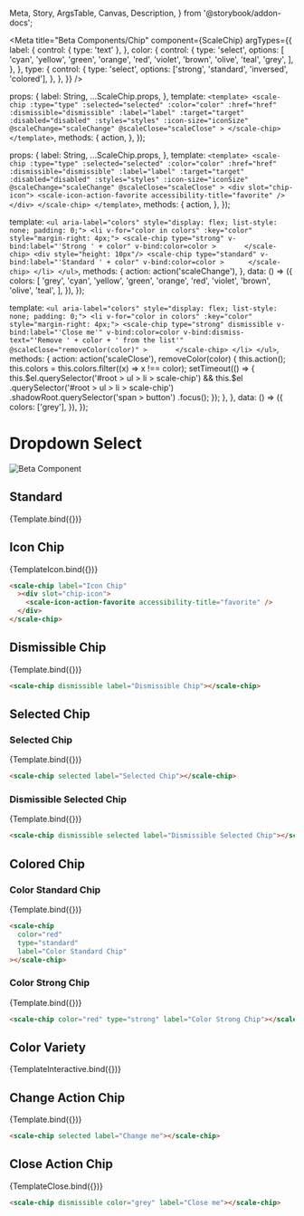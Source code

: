   Meta,
  Story,
  ArgsTable,
  Canvas,
  Description,
} from '@storybook/addon-docs';

<Meta
  title="Beta Components/Chip"
  component={ScaleChip}
  argTypes={{
    label: {
      control: { type: 'text' },
    },
    color: {
      control: {
        type: 'select',
        options: [
          'cyan',
          'yellow',
          'green',
          'orange',
          'red',
          'violet',
          'brown',
          'olive',
          'teal',
          'grey',
        ],
      },
    },
    type: {
      control: {
        type: 'select',
        options: ['strong', 'standard', 'inversed', 'colored'],
      },
    },
  }}
/>

  props: {
    label: String,
    ...ScaleChip.props,
  },
  template: `
    <template>
        <scale-chip
            :type="type"
            :selected="selected"
            :color="color"
            :href="href"
            :dismissible="dismissible"
            :label="label"
            :target="target"
            :disabled="disabled"
            :styles="styles"
            :icon-size="iconSize"
            @scaleChange="scaleChange"
            @scaleClose="scaleClose"
        >
        </scale-chip>
    </template>
  `,
  methods: {
    action,
  },
});

  props: {
    label: String,
    ...ScaleChip.props,
  },
  template: `
    <template>
        <scale-chip
            :type="type"
            :selected="selected"
            :color="color"
            :href="href"
            :dismissible="dismissible"
            :label="label"
            :target="target"
            :disabled="disabled"
            :styles="styles"
            :icon-size="iconSize"
            @scaleChange="scaleChange"
            @scaleClose="scaleClose"
        >
        <div slot="chip-icon">
            <scale-icon-action-favorite accessibility-title="favorite" />
        </div>
        </scale-chip>
    </template>
  `,
  methods: {
    action,
  },
});

  template: `
      <ul aria-label="colors" style="display: flex; list-style: none; padding: 0;">
          <li v-for="color in colors" :key="color" style="margin-right: 4px;">
            <scale-chip
                type="strong"
                v-bind:label="'Strong ' + color"
                v-bind:color=color
            >      
            </scale-chip>
            <div style="height: 10px"/>
             <scale-chip
                type="standard"
                v-bind:label="'Standard ' + color"
                v-bind:color=color
            >     
            </scale-chip>
          </li>
      </ul>
  `,
  methods: {
    action: action('scaleChange'),
  },
  data: () => ({
    colors: [
      'grey',
      'cyan',
      'yellow',
      'green',
      'orange',
      'red',
      'violet',
      'brown',
      'olive',
      'teal',
    ],
  }),
});

  template: `
      <ul aria-label="colors" style="display: flex; list-style: none; padding: 0;">
          <li v-for="color in colors" :key="color" style="margin-right: 4px;">
            <scale-chip
                type="strong"
                dismissible
                v-bind:label="'Close me'"
                v-bind:color=color
                v-bind:dismiss-text="'Remove ' + color + ' from the list'"
                @scaleClose="removeColor(color)"
            >      
            </scale-chip>
          </li>
      </ul>
  `,
  methods: {
    action: action('scaleClose'),
    removeColor(color) {
      this.action();
      this.colors = this.colors.filter((x) => x !== color);
      setTimeout(() => {
        this.$el.querySelector('#root > ul > li > scale-chip') &&
          this.$el
            .querySelector('#root > ul > li > scale-chip')
            .shadowRoot.querySelector('span > button')
            .focus();
      });
    },
  },
  data: () => ({
    colors: ['grey'],
  }),
});

<div
  style={{
    display: 'inline-flex',
    alignItems: 'center',
    justifyContent: 'space-between',
    width: '100%',
  }}
>
  <h1>Dropdown Select</h1>
  <img src="assets/beta.png" alt="Beta Component" />
</div>

## Standard

<Canvas withSource="none">
  <Story
    name="Standard"
    args={{
      label: 'Chip label',
    }}
  >
    {Template.bind({})}
  </Story>
</Canvas>

<ArgsTable story="Standard" />

## Icon Chip

<Canvas withSource="none">
  <Story
    name="Icon Chip"
    args={{
      label: 'Icon Chip',
    }}
  >
    {TemplateIcon.bind({})}
  </Story>
</Canvas>

```html
<scale-chip label="Icon Chip"
  ><div slot="chip-icon">
    <scale-icon-action-favorite accessibility-title="favorite" />
  </div>
</scale-chip>
```

## Dismissible Chip

<Canvas withSource="none">
  <Story
    name="Dismissible Chip"
    args={{
      label: 'Dismissible Chip',
      dismissible: true,
    }}
  >
    {Template.bind({})}
  </Story>
</Canvas>

```html
<scale-chip dismissible label="Dismissible Chip"></scale-chip>
```

## Selected Chip

### Selected Chip

<Canvas withSource="none">
  <Story
    name="Selected Chip"
    args={{
      label: 'Selected Chip',
      selected: true,
    }}
  >
    {Template.bind({})}
  </Story>
</Canvas>

```html
<scale-chip selected label="Selected Chip"></scale-chip>
```

### Dismissible Selected Chip

<Canvas withSource="none">
  <Story
    name="Dismissible Selected Chip"
    args={{
      label: 'Dismissible Selected Chip',
      dismissible: true,
      selected: true,
    }}
  >
    {Template.bind({})}
  </Story>
</Canvas>

```html
<scale-chip dismissible selected label="Dismissible Selected Chip"></scale-chip>
```

## Colored Chip

### Color Standard Chip

<Canvas withSource="none">
  <Story
    name="Color Standard Chip"
    args={{
      label: 'Color Standard Chip',
      color: 'red',
    }}
  >
    {Template.bind({})}
  </Story>
</Canvas>

```html
<scale-chip
  color="red"
  type="standard"
  label="Color Standard Chip"
></scale-chip>
```

### Color Strong Chip

<Canvas withSource="none">
  <Story
    name="Color Strong Chip"
    args={{
      label: 'Color Strong Chip',
      color: 'red',
      type: 'strong',
    }}
  >
    {Template.bind({})}
  </Story>
</Canvas>

```html
<scale-chip color="red" type="strong" label="Color Strong Chip"></scale-chip>
```

## Color Variety

<Canvas withSource="none">
  <Story name="Colors">{TemplateInteractive.bind({})}</Story>
</Canvas>

## Change Action Chip

<Canvas withSource="none">
  <Story
    name="Change Action Chip"
    args={{
      label: 'Change me',
      selected: true,
    }}
  >
    {Template.bind({})}
  </Story>
</Canvas>

```html
<scale-chip selected label="Change me"></scale-chip>
```

## Close Action Chip

<Canvas withSource="none">
  <Story name="Close Action Chip">{TemplateClose.bind({})}</Story>
</Canvas>

```html
<scale-chip dismissible color="grey" label="Close me"></scale-chip>
```
